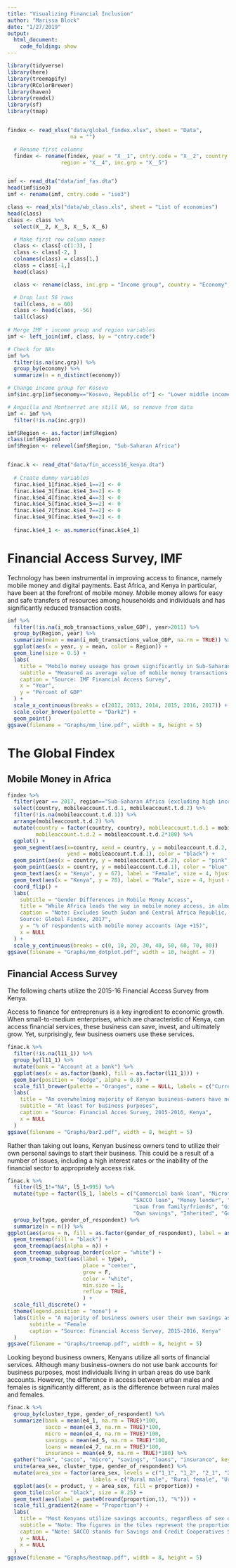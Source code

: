 ```yaml
---
title: "Visualizing Financial Inclusion"
author: "Marissa Block"
date: "1/27/2019"
output:
  html_document:    
    code_folding: show
---
```



```r
library(tidyverse)
library(here)
library(treemapify)
library(RColorBrewer)
library(haven)
library(readxl)
library(sf)
library(tmap)


findex <- read_xlsx("data/global_findex.xlsx", sheet = "Data",
                    na = "")

  # Rename first columns
  findex <- rename(findex, year = "X__1", cntry.code = "X__2", country = "X__3",
                 region = "X__4", inc.grp = "X__5")


imf <- read_dta("data/imf_fas.dta")
head(imf$iso3)
imf <- rename(imf, cntry.code = "iso3")

class <- read_xls("data/wb_class.xls", sheet = "List of economies")
head(class)
class <- class %>%
  select(X__2, X__3, X__5, X__6)

  # Make first row column names
  class <- class[-c(1:3), ]
  class <- class[-2, ]
  colnames(class) = class[1,]
  class = class[-1,]
  head(class)

  class <- rename(class, inc.grp = "Income group", country = "Economy", cntry.code = "Code")

  # Drop last 56 rows
  tail(class, n = 60)
  class <- head(class, -56)
  tail(class)
  
# Merge IMF + income group and region variables
imf <- left_join(imf, class, by = "cntry.code")

# Check for NAs
imf %>%
  filter(is.na(inc.grp)) %>%
  group_by(economy) %>%
  summarize(n = n_distinct(economy))

# Change income group for Kosovo
imf$inc.grp[imf$economy=="Kosovo, Republic of"] <- "Lower middle income"

# Anguilla and Montserrat are still NA, so remove from data
imf <- imf %>%
  filter(!is.na(inc.grp))

imf$Region <- as.factor(imf$Region)
class(imf$Region)
imf$Region <- relevel(imf$Region, "Sub-Saharan Africa")


finac.k <- read_dta("data/fin_access16_kenya.dta")
  
  # Create dummy variables
  finac.k$e4_1[finac.k$e4_1==2] <- 0
  finac.k$e4_3[finac.k$e4_3==2] <- 0
  finac.k$e4_4[finac.k$e4_4==2] <- 0
  finac.k$e4_5[finac.k$e4_5==2] <- 0
  finac.k$e4_7[finac.k$e4_7==2] <- 0
  finac.k$e4_9[finac.k$e4_9==2] <- 0
  
  finac.k$e4_1 <- as.numeric(finac.k$e4_1)

```


# Financial Access Survey, IMF
Technology has been instrumental in improving access to finance, namely mobile money and digital payments. East Africa, and Kenya in particular, have been at the forefront of mobile money. Mobile money allows for easy and safe transfers of resources among households and individuals and has significantly reduced transaction costs.
```r
imf %>%
  filter(!is.na(i_mob_transactions_value_GDP), year>2011) %>%
  group_by(Region, year) %>%
  summarize(mean = mean(i_mob_transactions_value_GDP, na.rm = TRUE)) %>%
  ggplot(aes(x = year, y = mean, color = Region)) +
  geom_line(size = 0.5) +
  labs(
    title = "Mobile money useage has grown significantly in Sub-Saharan Africa",
    subtitle = "Measured as average value of mobile money transactions (% of GDP)",
    caption = "Source: IMF Financial Access Survey",
    x = "Year",
    y = "Percent of GDP"
  ) +
  scale_x_continuous(breaks = c(2012, 2013, 2014, 2015, 2016, 2017)) +
  scale_color_brewer(palette = "Dark2") +
  geom_point()
ggsave(filename = "Graphs/mm_line.pdf", width = 8, height = 5)

```

# The Global Findex
## Mobile Money in Africa

```r
findex %>%
  filter(year == 2017, region=="Sub-Saharan Africa (excluding high income)") %>%
  select(country, mobileaccount.t.d.1, mobileaccount.t.d.2) %>%
  filter(!is.na(mobileaccount.t.d.1)) %>%
  arrange(mobileaccount.t.d.2) %>%
  mutate(country = factor(country, country), mobileaccount.t.d.1 = mobileaccount.t.d.1*100, 
         mobileaccount.t.d.2 = mobileaccount.t.d.2*100) %>%
  ggplot() +
  geom_segment(aes(x=country, xend = country, y = mobileaccount.t.d.2,
                   yend = mobileaccount.t.d.1), color = "black") +
  geom_point(aes(x = country, y = mobileaccount.t.d.2), color = "pink", size = 2) +
  geom_point(aes(x = country, y = mobileaccount.t.d.1), color = "blue", size = 2) +
  geom_text(aes(x = "Kenya", y = 67), label = "Female", size = 4, hjust = 0, nudge_y = -3) +
  geom_text(aes(x = "Kenya", y = 78), label = "Male", size = 4, hjust = 0) +
  coord_flip() +
  labs(
    subtitle = "Gender Differences in Mobile Money Access",
    title = "While Africa leads the way in mobile money access, in almost all countries, \n a higher proportion of males have mobile money accounts",
    caption = "Note: Excludes South Sudan and Central Africa Republic, for which there is no data.
    Source: Global Findex, 2017",
    y = "% of respondents with mobile money accounts (Age +15)",
    x = NULL
  ) +
  scale_y_continuous(breaks = c(0, 10, 20, 30, 40, 50, 60, 70, 80))
ggsave(filename = "Graphs/mm_dotplot.pdf", width = 10, height = 7)

```

## Financial Access Survey

The following charts utilize the 2015-16 Financial Access Survey from Kenya.

Access to finance for entreprenurs is a key ingredient to economic growth. When small-to-medium enterprises, which are characteristic of Kenya, can access financial services, these business can save, invest, and ultimately grow. Yet, surprisingly, few business owners use these services.
```r
finac.k %>%
  filter(!is.na(l11_1)) %>%
  group_by(l11_1) %>%
  mutate(bank = "Account at a bank") %>%
  ggplot(aes(x = as.factor(bank), fill = as.factor(l11_1))) +
  geom_bar(position = "dodge", alpha = 0.8) +
  scale_fill_brewer(palette = "Oranges", name = NULL, labels = c("Currently use", "Used to use", "Never used")) +
  labs(
    title = "An overwhelming majority of Kenyan business-owners have never used a bank account",
    subtitle = "At least for business purposes",
    caption = "Source: Financial Acces Survey, 2015-2016, Kenya",
    x = NULL
  )
ggsave(filename = "Graphs/bar2.pdf", width = 8, height = 5)
```

Rather than taking out loans, Kenyan business owners tend to utilize their own personal savings to start their business. This could be a result of a number of issues, including a high interest rates or the inability of the financial sector to appropriately access risk.
```r
finac.k %>%
  filter(l5_1!="NA", l5_1<995) %>%
  mutate(type = factor(l5_1, labels = c("Commercial bank loan", "Microfinance loan",
                                        "SACCO loan", "Money lender", "Chama (Savings group)", 
                                        "Loan from family/friends", "Gift from family/friends", "Income from another business", "Sale of assets", 
                                        "Own savings", "Inherited", "Government fund", "Other", "Don't know", "Mobile" ))) %>%
  group_by(type, gender_of_respondent) %>%
  summarize(n = n()) %>%
ggplot(aes(area = n, fill = as.factor(gender_of_respondent), label = as.character(type), subgroup = as.factor(gender_of_respondent))) +
  geom_treemap(fill = "black") +
  geom_treemap(aes(alpha = n)) +
  geom_treemap_subgroup_border(color = "white") +
  geom_treemap_text(aes(label = type),
                        place = "center",
                        grow = F,
                        color = "white",
                        min.size = 1,
                        reflow = TRUE,
                        ) +
  scale_fill_discrete() +
  theme(legend.position = "none") +
  labs(title = "A majority of business owners user their own savings as start-up capital \n rather than loans",
       subtitle = "Female                                                                                                                              Male",
       caption = "Source: Financial Access Survey, 2015-2016, Kenya"
  )
ggsave(filename = "Graphs/treemap.pdf", width = 8, height = 5)
```

Looking beyond business owners, Kenyans utilize all sorts of financial services. Although many business-owners do not use bank accounts for business purposes, most individuals living in urban areas do use bank accounts. However, the difference in access between urban males and females is significantly different, as is the difference between rural males and females.
```r

finac.k %>%
  group_by(cluster_type, gender_of_respondent) %>%
  summarize(bank = mean(e4_1, na.rm = TRUE)*100,
            sacco = mean(e4_3, na.rm = TRUE)*100,
            micro = mean(e4_4, na.rm = TRUE)*100,
            savings = mean(e4_5, na.rm = TRUE)*100,
            loans = mean(e4_7, na.rm = TRUE)*100,
            insurance = mean(e4_9, na.rm = TRUE)*100) %>%
  gather("bank", "sacco", "micro", "savings", "loans", "insurance", key = "product", value = "proportion") %>%
  unite(area_sex, cluster_type, gender_of_respondent) %>%
  mutate(area_sex = factor(area_sex, levels = c("1_1", "1_2", "2_1", "2_2"),
                           labels = c("Rural male", "Rural female", "Urban male", "Urban female"))) %>%
  ggplot(aes(x = product, y = area_sex, fill = proportion)) +
  geom_tile(color = "black", size = 0.25) +
  geom_text(aes(label = paste0(round(proportion,1), "%"))) +
  scale_fill_gradient2(name = "Proportion") +
  labs(
    title = "Most Kenyans utilize savings accounts, regardless of sex or location",
    subtitle = "Note: The figures in the tiles represent the proportion of individuals with particular financial products by sex and area",
    caption = "Note: SACCO stands for Savings and Credit Cooperatives Societies \n Source: Financial Access Survey, Kenya",
    y = NULL,
    x = NULL
  )
ggsave(filename = "Graphs/heatmap.pdf", width = 8, height = 5)
```

